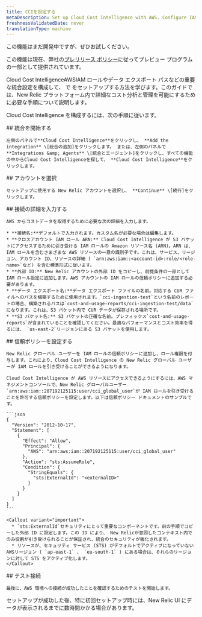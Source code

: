 ```yaml
---
title: CCIを設定する
metaDescription: Set up Cloud Cost Intelligence with AWS. Configure IAM roles and data paths for detailed cost analysis and streamlined access in New Relic.
freshnessValidatedDate: never
translationType: machine
---
```


<Callout title="プレビュー">
  この機能はまだ開発中ですが、ぜひお試しください。

  この機能は現在、弊社の[プレリリース ポリシー](/docs/licenses/license-information/referenced-policies/new-relic-pre-release-policy)に従ってプレビュー プログラムの一部として提供されています。
</Callout>

Cloud Cost IntelligenceAWSIAM ロールやデータ エクスポート パスなどの重要な統合設定を構成して、 で をセットアップする方法を学びます。このガイドでは、New Relic プラットフォーム内で詳細なコスト分析と管理を可能にするために必要な手順について説明します。

Cloud Cost Intelligence を構成するには、次の手順に従います。

<Steps>
  <Step>
    ## 統合を開始する

    左側のパネルで**Cloud Cost Intelligence**をクリックし、 **Add the integration** \[統合の追加]をクリックします。 または、左側のパネルで**Integrations &amp; Agents** \[統合とエージェント]をクリックし、すべての機能の中からCloud Cost Intelligenceを探して、 **Cloud Cost Intelligence**をクリックします。
  </Step>

  <Step>
    ## アカウントを選択

    セットアップに使用する New Relic アカウントを選択し、 **Continue** \[続行]をクリックします。
  </Step>

  <Step>
    ## 接続の詳細を入力する

    AWS からコストデータを取得するために必要な次の詳細を入力します。

    * **接続名:**デフォルトで入力されます。カスタム名が必要な場合は編集します。
    * **クロスアカウント IAM ロール ARN:** Cloud Cost Intelligence が S3 バケットにアクセスするために引き受ける IAM ロールの Amazon リソース名 (ARN)。ARN は、IAM ロールを含むさまざまな AWS リソースの一意の識別子です。これは、サービス、リージョン、アカウント ID、リソースの詳細 ( `arn:aws:iam::<account-id>:role/<role-name>`など) を含む標準形式に従います。
    * **外部 ID:** New Relic アカウントの外部 ID をコピーし、前提条件の一部として IAM ロール設定に追加します。AWS アカウントの IAM ロールの信頼ポリシーに追加する必要があります。
    * **データ エクスポート名:**データ エクスポート ファイルの名前。対応する CUR ファイルへのパスを構築するために使用されます。`cci-ingestion-test`という名前のレポートの場合、構築されるパスは`cost-and-usage-reports/cci-ingestion-test/data`になります。これは、S3 バケット内で CUR データが保存される場所です。
    * **S3 バケット名:** S3 バケットの正確な名前。プレフィックス`cost-and-usage-reports`が含まれていることを確認してください。最適なパフォーマンスとコスト効率を得るには、 `us-east-2`リージョンにある S3 バケットを使用します。
  </Step>

  <Step>
    ## 信頼ポリシーを設定する

    New Relic グローバル ユーザーを IAM ロールの信頼ポリシーに追加し、ロール権限を付与します。これにより、Cloud Cost Intelligence の New Relic グローバル ユーザーが IAM ロールを引き受けることができるようになります。

    Cloud Cost Intelligence が AWS リソースにアクセスできるようにするには、AWS マネジメントコンソールで、New Relic グローバルユーザー`arn:aws:iam::207192125115:user/cci_global_user`が IAM ロールを引き受けることを許可する信頼ポリシーを設定します。以下は信頼ポリシー ドキュメントのサンプルです。

    ```json
    {
      "Version": "2012-10-17",
      "Statement": [
        {
          "Effect": "Allow",
          "Principal": {
            "AWS": "arn:aws:iam::207192125115:user/cci_global_user"
          },
          "Action": "sts:AssumeRole",
          "Condition": {
            "StringEquals": {
              "sts:ExternalId": "<externalID>"
            }
          }
        }
      ]
    }
    ```

    <Callout variant="important">
      * `sts:ExternalId`セキュリティにとって重要なコンポーネントです。前の手順でコピーした外部 ID に設定します。この ID により、 New Relicが意図したコンテキスト内でのみ役割が引き受けられることが保証され、統合のセキュリティが強化されます。
      * リソースが、セキュリティ サービス (STS) がデフォルトでアクティブになっていないAWSリージョン ( `ap-east-1` 、 `eu-south-1` ) にある場合は、それらのリージョンに対して STS をアクティブ化します。
    </Callout>
  </Step>

  <Step>
    ## テスト接続

    最後に、AWS 環境への接続が成功したことを確認するためのテストを開始します。
  </Step>
</Steps>

セットアップが成功した後、特に初回セットアップ時には、New Relic UI にデータが表示されるまでに数時間かかる場合があります。